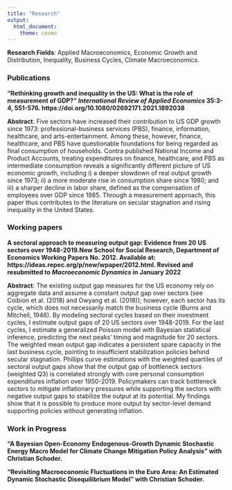 ```yaml
---
title: "Research"
output:
  html_document:
    theme: cosmo
---
```


**Research Fields**: Applied Macroeconomics, Economic Growth and Distribution, Inequality, Business Cycles, Climate Macroeconomics. 

### Publications

**"Rethinking growth and inequality in the US: What is the role of measurement of GDP?" *International Review of Applied Economics* 35:3-4, 551-576. https://doi.org/10.1080/02692171.2021.1892038 **

**Abstract**: Five sectors have increased their contribution to US GDP growth since 1973: professional-business services (PBS), finance, information, healthcare, and arts-entertainment. Among these, however, finance, healthcare, and PBS have questionable foundations for being regarded as final consumption of households. Contra published National Income and Product Accounts, treating expenditures on finance, healthcare, and PBS as intermediate consumption reveals a significantly different picture of US economic growth, including i) a deeper slowdown of real output growth since 1973; ii) a more moderate rise in consumption share since 1980; and iii) a sharper decline in labor share, defined as the compensation of employees over GDP since 1985. Through a measurement approach, this paper thus contributes to the literature on secular stagnation and rising inequality in the United States.

### Working papers 

**A sectoral approach to measuring output gap: Evidence from 20 US sectors over 1948-2019.New School for Social Research, Department  of  Economics Working  Papers No. 2012. Available  at: https://ideas.repec.org/p/new/wpaper/2012.html. Revised and resubmitted to *Macroeconomic Dynamics* in January 2022**

**Abstract**: The existing output gap measures for the US economy rely on aggregate data and assume a constant output gap over sectors (see Coibion et al. (2018) and Owyang et al. (2018)); however, each sector has its cycle, which does not necessarily match the business cycle (Burns and Mitchell, 1946). By modeling sectoral cycles based on their investment cycles, I estimate output gaps of 20 US sectors over 1948-2019. For the last cycles, I estimate a generalized Poisson model with Bayesian statistical inference, predicting the next peaks’ timing and magnitude for 20 sectors. The weighted mean output gap indicates a persistent spare capacity in the last business cycle, pointing to insufficient stabilization policies behind secular stagnation. Phillips curve estimations with the weighted quartiles of sectoral output gaps show that the output gap of bottleneck sectors (weighted Q3) is correlated strongly with core personal consumption expenditures inflation over 1950-2019. Policymakers can track bottleneck sectors to mitigate inflationary pressures while supporting the sectors with negative output gaps to stabilize the output at its potential. My findings show that it is possible to produce more output by sector-level demand supporting policies without generating inflation.

### Work in Progress

**"A Bayesian Open-Economy Endogenous-Growth Dynamic Stochastic Energy Macro Model for Climate Change Mitigation Policy Analysis" with Christian Schoder.**

**"Revisiting Macroeconomic Fluctuations in the Euro Area: An Estimated Dynamic Stochastic Disequilibrium Model" with Christian Schoder.**
